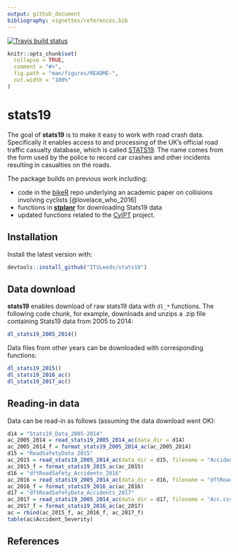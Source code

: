 ```yaml
---
output: github_document
bibliography: vignettes/references.bib
---
```


[![Travis build status](https://travis-ci.org/ITSLeeds/stats19.svg?branch=master)](https://travis-ci.org/ITSLeeds/stats19)

<!-- README.md is generated from README.Rmd. Please edit that file -->

```r
knitr::opts_chunk$set(
  collapse = TRUE,
  comment = "#>",
  fig.path = "man/figures/README-",
  out.width = "100%"
)
```

# stats19

The goal of **stats19** is to make it easy to work with road crash data.
Specifically it enables access to and processing of the UK's official road traffic casualty database, which is called [STATS19](https://data.gov.uk/dataset/cb7ae6f0-4be6-4935-9277-47e5ce24a11f/road-safety-data).
The name comes from the form used by the police to record car crashes and other incidents resulting in casualties on the roads.

<!-- A description of the stats19 data and variables they contain can be found at: http://data.dft.gov.uk/road-accidents-safety-data/Brief-guide-to%20road-accidents-and-safety-data.doc. -->

The package builds on previous work including:

- code in the [bikeR](https://github.com/Robinlovelace/bikeR) repo underlying an academic paper on collisions involving cyclists [@lovelace_who_2016]
- functions in [**stplanr**](https://github.com/ropensci/stplanr/blob/master/R/load-stats19.R) for downloading Stats19 data
- updated functions related to the [CyIPT](https://github.com/cyipt/stats19) project.

## Installation

Install the latest version with:

```r
devtools::install_github("ITSLeeds/stats19")
```


<!-- You can install the released version of stats19 from [CRAN](https://CRAN.R-project.org) with: -->

<!-- ``` r -->
<!-- install.packages("stats19") -->
<!-- ``` -->

## Data download

**stats19** enables download of raw stats19 data with `dl_*` functions.
The following code chunk, for example, downloads and unzips a .zip file containing Stats19 data from 2005 to 2014:

```r
dl_stats19_2005_2014()
```

Data files from other years can be downloaded with corresponding functions:

```r
dl_stats19_2015()
dl_stats19_2016_ac()
dl_stats19_2017_ac()
```

## Reading-in data

Data can be read-in as follows (assuming the data download went OK):

```r
d14 = "Stats19_Data_2005-2014"
ac_2005_2014 = read_stats19_2005_2014_ac(data_dir = d14)
ac_2005_2014_f = format_stats19_2005_2014_ac(ac_2005_2014)
d15 = "RoadSafetyData_2015"
ac_2015 = read_stats19_2005_2014_ac(data_dir = d15, filename = "Accidents_2015.csv")
ac_2015_f = format_stats19_2015_ac(ac_2015)
d16 = "dftRoadSafety_Accidents_2016"
ac_2016 = read_stats19_2005_2014_ac(data_dir = d16, filename = "dftRoadSafety_Accidents_2016.csv")
ac_2016_f = format_stats19_2016_ac(ac_2016)
d17 = "dftRoadSafetyData_Accidents_2017"
ac_2017 = read_stats19_2005_2014_ac(data_dir = d17, filename = "Acc.csv")
ac_2017_f = format_stats19_2016_ac(ac_2017)
ac = rbind(ac_2015_f, ac_2016_f, ac_2017_f)
table(ac$Accident_Severity)
```

## References
